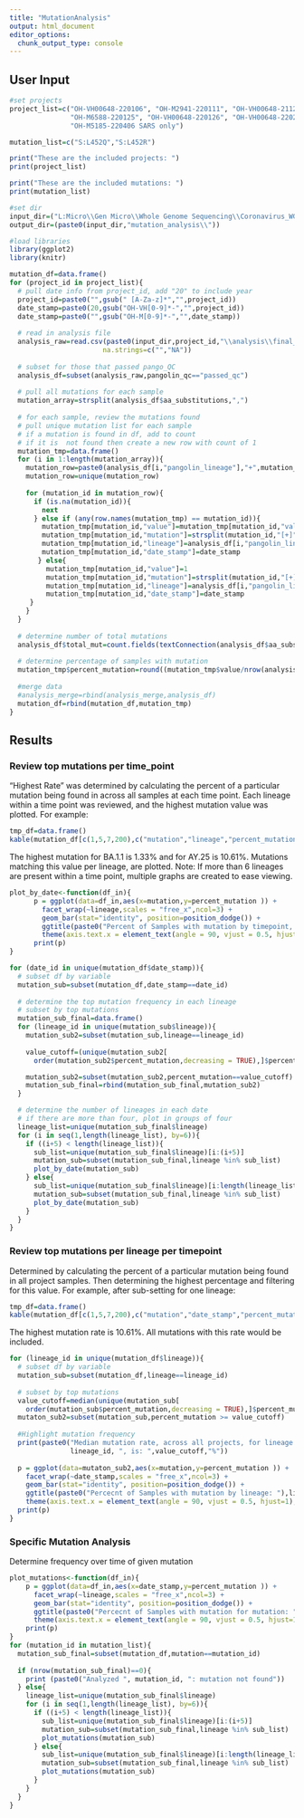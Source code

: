 ```yaml
---
title: "MutationAnalysis"
output: html_document
editor_options: 
  chunk_output_type: console
---
```


## User Input
```r
#set projects
project_list=c("OH-VH00648-220106", "OH-M2941-220111", "OH-VH00648-211221", "OH-M2941-211222", 
               "OH-M6588-220125", "OH-VH00648-220126", "OH-VH00648-220201", "OH-VH00648-220215",
               "OH-M5185-220406 SARS only")

mutation_list=c("S:L452Q","S:L452R")
```

```r
print("These are the included projects: ")
print(project_list)

print("These are the included mutations: ")
print(mutation_list)
```


```r
#set dir
input_dir=("L:Micro\\Gen Micro\\Whole Genome Sequencing\\Coronavirus_WGS\\COVID-19 Fastas\\")
output_dir=(paste0(input_dir,"mutation_analysis\\"))

#load libraries
library(ggplot2)
library(knitr)
```

```r
mutation_df=data.frame()
for (project_id in project_list){
  # pull date info from project_id, add "20" to include year
  project_id=paste0("",gsub(" [A-Za-z]*","",project_id))
  date_stamp=paste0(20,gsub("OH-VH[0-9]*-","",project_id))
  date_stamp=paste0("",gsub("OH-M[0-9]*-","",date_stamp))
  
  # read in analysis file
  analysis_raw=read.csv(paste0(input_dir,project_id,"\\analysis\\final_results_",date_stamp,".csv"),
                       na.strings=c("","NA"))
  
  # subset for those that passed pango_QC
  analysis_df=subset(analysis_raw,pangolin_qc=="passed_qc")
  
  # pull all mutations for each sample
  mutation_array=strsplit(analysis_df$aa_substitutions,",")
  
  # for each sample, review the mutations found
  # pull unique mutation list for each sample
  # if a mutation is found in df, add to count
  # if it is  not found then create a new row with count of 1
  mutation_tmp=data.frame()
  for (i in 1:length(mutation_array)){
    mutation_row=paste0(analysis_df[i,"pangolin_lineage"],"+",mutation_array[[i]],"+",date_stamp)
    mutation_row=unique(mutation_row)
    
    for (mutation_id in mutation_row){
      if (is.na(mutation_id)){
        next
      } else if (any(row.names(mutation_tmp) == mutation_id)){
        mutation_tmp[mutation_id,"value"]=mutation_tmp[mutation_id,"value"]+1
        mutation_tmp[mutation_id,"mutation"]=strsplit(mutation_id,"[+]")[[1]][2]
        mutation_tmp[mutation_id,"lineage"]=analysis_df[i,"pangolin_lineage"]
        mutation_tmp[mutation_id,"date_stamp"]=date_stamp
       } else{
         mutation_tmp[mutation_id,"value"]=1
         mutation_tmp[mutation_id,"mutation"]=strsplit(mutation_id,"[+]")[[1]][2]
         mutation_tmp[mutation_id,"lineage"]=analysis_df[i,"pangolin_lineage"]
         mutation_tmp[mutation_id,"date_stamp"]=date_stamp
     }
    }
  }
  
  # determine number of total mutations
  analysis_df$total_mut=count.fields(textConnection(analysis_df$aa_substitutions), sep = ",")
  
  # determine percentage of samples with mutation
  mutation_tmp$percent_mutation=round((mutation_tmp$value/nrow(analysis_df))*100,2)
  
  #merge data
  #analysis_merge=rbind(analysis_merge,analysis_df)
  mutation_df=rbind(mutation_df,mutation_tmp)
}
```

## Results
### Review top mutations per time_point
"Highest Rate" was determined by calculating the percent of a particular mutation being found in across all samples at each time point. Each lineage within a time point was reviewed, and the highest mutation value was plotted. For example:

```r
tmp_df=data.frame()
kable(mutation_df[c(1,5,7,200),c("mutation","lineage","percent_mutation")])
```

The highest mutation for BA.1.1 is 1.33% and for AY.25 is 10.61%. Mutations matching this value per lineage, are plotted. Note: If more than 6 lineages are present within a time point, multiple graphs are created to ease viewing.

```r
plot_by_date<-function(df_in){
      p = ggplot(data=df_in,aes(x=mutation,y=percent_mutation )) +
        facet_wrap(~lineage,scales = "free_x",ncol=3) + 
        geom_bar(stat="identity", position=position_dodge()) +
        ggtitle(paste0("Percent of Samples with mutation by timepoint, by lineage"),date_id) +
        theme(axis.text.x = element_text(angle = 90, vjust = 0.5, hjust=1), text = element_text(size=8))
      print(p)
}

for (date_id in unique(mutation_df$date_stamp)){
  # subset df by variable
  mutation_sub=subset(mutation_df,date_stamp==date_id)
  
  # determine the top mutation frequency in each lineage
  # subset by top mutations
  mutation_sub_final=data.frame()
  for (lineage_id in unique(mutation_sub$lineage)){
    mutation_sub2=subset(mutation_sub,lineage==lineage_id)
    
    value_cutoff=(unique(mutation_sub2[
      order(mutation_sub2$percent_mutation,decreasing = TRUE),]$percent_mutation))[1]

    mutation_sub2=subset(mutation_sub2,percent_mutation==value_cutoff)
    mutation_sub_final=rbind(mutation_sub_final,mutation_sub2)
  }

  # determine the number of lineages in each date
  # if there are more than four, plot in groups of four
  lineage_list=unique(mutation_sub_final$lineage)
  for (i in seq(1,length(lineage_list), by=6)){
    if ((i+5) < length(lineage_list)){
      sub_list=unique(mutation_sub_final$lineage)[i:(i+5)]
      mutation_sub=subset(mutation_sub_final,lineage %in% sub_list)
      plot_by_date(mutation_sub)
    } else{
      sub_list=unique(mutation_sub_final$lineage)[i:length(lineage_list)]
      mutation_sub=subset(mutation_sub_final,lineage %in% sub_list)
      plot_by_date(mutation_sub)
    }
  }
}
```

### Review top mutations per lineage per timepoint
Determined by calculating the percent of a particular mutation being found in all project samples. Then determining the highest percentage and filtering for this value. For example, after sub-setting for one lineage:

```r
tmp_df=data.frame()
kable(mutation_df[c(1,5,7,200),c("mutation","date_stamp","percent_mutation")])
```

The highest mutation rate is 10.61%. All mutations with this rate would be included.

```r
for (lineage_id in unique(mutation_df$lineage)){
  # subset df by variable
  mutation_sub=subset(mutation_df,lineage==lineage_id)
  
  # subset by top mutations
  value_cutoff=median(unique(mutation_sub[
    order(mutation_sub$percent_mutation,decreasing = TRUE),]$percent_mutation))
  mutaton_sub2=subset(mutation_sub,percent_mutation >= value_cutoff)
  
  #Highlight mutation frequency
  print(paste0("Median mutation rate, across all projects, for lineage ", 
               lineage_id, ", is: ",value_cutoff,"%"))
  
  p = ggplot(data=mutaton_sub2,aes(x=mutation,y=percent_mutation )) +
    facet_wrap(~date_stamp,scales = "free_x",ncol=3) + 
    geom_bar(stat="identity", position=position_dodge()) +
    ggtitle(paste0("Percecnt of Samples with mutation by lineage: "),lineage_id) +
    theme(axis.text.x = element_text(angle = 90, vjust = 0.5, hjust=1), text = element_text(size=8))
  print(p)
}

```

### Specific Mutation Analysis
Determine frequency over time of given mutation
```r
plot_mutations<-function(df_in){
    p = ggplot(data=df_in,aes(x=date_stamp,y=percent_mutation )) +
      facet_wrap(~lineage,scales = "free_x",ncol=3) + 
      geom_bar(stat="identity", position=position_dodge()) +
      ggtitle(paste0("Percecnt of Samples with mutation for mutation: "),mutation_id) +
      theme(axis.text.x = element_text(angle = 90, vjust = 0.5, hjust=1), text = element_text(size=8))
    print(p)
}
for (mutation_id in mutation_list){
  mutation_sub_final=subset(mutation_df,mutation==mutation_id)
  
  if (nrow(mutation_sub_final)==0){
    print (paste0("Analyzed ", mutation_id, ": mutation not found"))
  } else{
    lineage_list=unique(mutation_sub_final$lineage)
    for (i in seq(1,length(lineage_list), by=6)){
      if ((i+5) < length(lineage_list)){
        sub_list=unique(mutation_sub_final$lineage)[i:(i+5)]
        mutation_sub=subset(mutation_sub_final,lineage %in% sub_list)
        plot_mutations(mutation_sub)
      } else{
        sub_list=unique(mutation_sub_final$lineage)[i:length(lineage_list)]
        mutation_sub=subset(mutation_sub_final,lineage %in% sub_list)
        plot_mutations(mutation_sub)
      }
    }
  }
}
```

